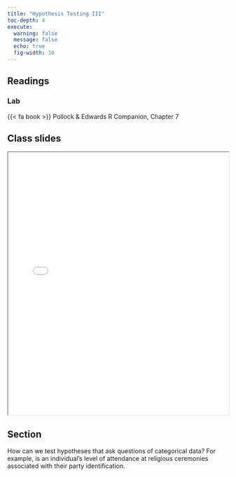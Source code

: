 ```yaml
---
title: "Hypothesis Testing III"
toc-depth: 4
execute: 
  warning: false
  message: false
  echo: true
  fig-width: 10
---
```


## Readings

### Lab

{{< fa book >}} Pollock & Edwards R Companion, Chapter 7

## Class slides

```{=html}
<iframe class="slide-deck" src="../files/slides/Lecture 9 - Hypothesis Testing II.pdf" width = "100%" height = 600px></iframe>
```
## Section

How can we test hypotheses that ask questions of categorical data? For example, is an individual's level of attendance at religious ceremonies associated with their party identification.
